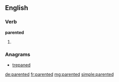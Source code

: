 ==English==

===Verb===
'''parented'''

# {{en-past of|parent}}

===Anagrams===
* [[trepaned#English|trepaned]]

[[de:parented]]
[[fr:parented]]
[[mg:parented]]
[[simple:parented]]